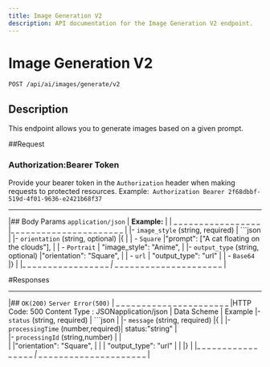 ```yaml
---
title: Image Generation V2
description: API documentation for the Image Generation V2 endpoint.
---
```


# Image Generation V2

`POST /api/ai/images/generate/v2`

## Description

This endpoint allows you to generate images based on a given prompt.

##Request

### **Authorization:Bearer Token**

Provide your bearer token in the `Authorization` header when making requests to protected resources.
Example:` Authorization Bearer 2f68dbbf-519d-4f01-9636-e2421b68f37`

_ _ _ _ _ _ _ _ _ _ _ _ _ _ _ _ _ _ _ _ _ _ _ _ _ _ _ _ _ _ _ _ _ _ _ _ _ _ _ _ _ 
|## Body Params `application/json`   |  **Example:**                             |
| _ _ _ _ _ _ _ _ _ _ _ _ _ _ _ _ _ |_ _ _ _ _ _ _ _ _ _ _ _ _ _ _ _ _ _ _ _ _ _ |
|- `image_style` (string, required) |   ```json                                  |
|- `orientation` (string, optional) |{                                           |
|  - `Square`                       |"prompt": ["A cat floating on the clouds"], |
|   - `Portrait`                    | "image_style": "Anime",                    |
|- `output_type` (string, optional) |"orientation": "Square",                    |
|  - `url`                          | "output_type": "url"                       |
|  - `Base64`                       |}                                           |
|_ _ _ _ _ _ _ _ _ _ _ _ _ _ _ _ _ _|_ _ _ _ _ _ _ _ _ _ _ _ _ _ _ _ _ _ _ _ _ _ |

#Responses
 _ _ _ _ _ _ _ _ _ _ _ _ _ _ _ _ _ _ 
|## `OK(200)` `Server Error(500)`    | _ _ _ _ _ _ _ _ _ _ _ _ _ _ _ _ _ _ _ _ _ _
|HTTP Code: 500    Content Type : JSONapplication/json                           |
 Data Scheme                         |   Example
|- `status` (string, required)       |   ```json                                 |
|- `message` (string, required)      |{                                          |
|- `processingTime` (number,required)|      status:"string"                      |                         
|- `processingId`   (string,number)  |                                           |                  
|                                    |"orientation": "Square",                   |
|                                    | "output_type": "url"                      |
|                                   |}                                           |
|_ _ _ _ _ _ _ _ _ _ _ _ _ _ _ _ _ _|_ _ _ _ _ _ _ _ _ _ _ _ _ _ _ _ _ _ _ _ _ _ |








